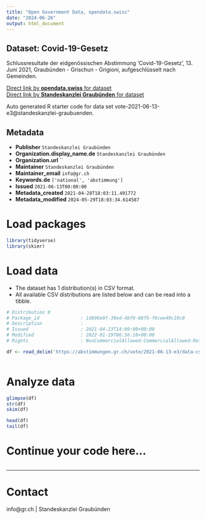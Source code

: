 ```yaml
---
title: "Open Government Data, opendata.swiss"
date: "2024-06-26"
output: html_document
---
```


## Dataset: Covid-19-Gesetz

Schlussresultate der eidgenössischen Abstimmung 'Covid-19-Gesetz', 13. Juni 2021, Graubünden - Grischun - Grigioni, aufgeschlüsselt nach Gemeinden.

[Direct link by **opendata.swiss** for dataset](https://opendata.swiss/de/dataset/covid-19-gesetz)<br>
[Direct link by **Standeskanzlei Graubünden** for dataset](https://abstimmungen.gr.ch/vote/2021-06-13-e3/data)

Auto generated R starter code for data set vote-2021-06-13-e3@standeskanzlei-graubuenden.

## Metadata

- **Publisher** `Standeskanzlei Graubünden`
- **Organization.display_name.de** `Standeskanzlei Graubünden`
- **Organization.url** ``
- **Maintainer** `Standeskanzlei Graubünden`
- **Maintainer_email** `info@gr.ch`
- **Keywords.de** `['national', 'abstimmung']`
- **Issued** `2021-06-13T00:00:00`
- **Metadata_created** `2021-04-28T18:03:11.491772`
- **Metadata_modified** `2024-05-29T18:03:34.614587`


# Load packages

```r

library(tidyverse)
library(skimr)

```

# Load data

-   The dataset has 1 distribution(s) in CSV format.
-   All available CSV distributions are listed below and can be read into a tibble.

```r

# Distribution 0
# Package_id               : 1d696e0f-39ed-4bf9-88f5-f6cee49c19c0
# Description              : 
# Issued                   : 2021-04-23T14:09:00+00:00
# Modified                 : 2022-01-19T06:36:18+00:00
# Rights                   : NonCommercialAllowed-CommercialAllowed-ReferenceRequired

df <- read_delim('https://abstimmungen.gr.ch/vote/2021-06-13-e3/data-csv')



```

# Analyze data

```r

glimpse(df)
str(df)
skim(df)

head(df)
tail(df)

```

# Continue your code here...

```r

```

------------------------------------------------------------------------

# Contact

info@gr.ch | Standeskanzlei Graubünden
